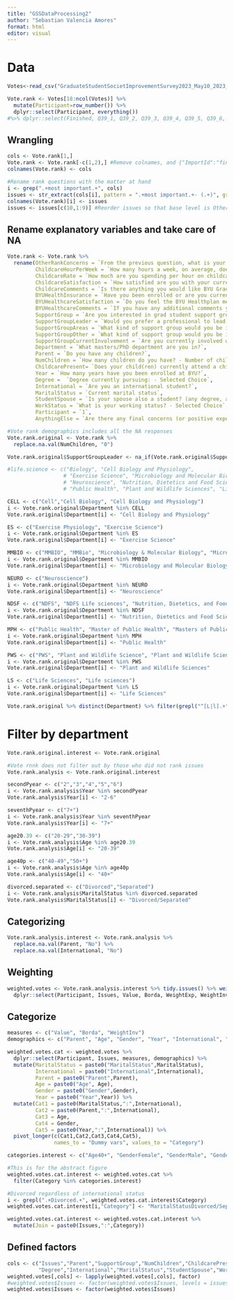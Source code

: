 ```yaml
---
title: "GSSDataProcessing2"
author: "Sebastian Valencia Amores"
format: html
editor: visual
---
```


# Data

```r
Votes<-read_csv("GraduateStudentSocietImprovementSurvey2023_May10_2023_13.38.csv")

Vote.rank <- Votes[18:ncol(Votes)] %>% 
  mutate(Participant=row_number()) %>% 
  dplyr::select(Participant, everything())
#%>% dplyr::select(Finished, Q39_1, Q39_2, Q39_3, Q39_4, Q39_5, Q39_6, Q39_7, Q39_8, Q39_8, Q39_9, Q39_10, Q41, Q2, Q3_1, Q4, Q5_1, Q6_1, Q33, Q34, Q35, Q11, Q7, Q37, Q13, Q14, Q15, Q15_11_TEXT, Q16, Q18, Q19, Q30, Q20, Q21...57, Q21_3_TEXT, Q21...59 ,Q22, Q23, Q24, Q42)
```

## Wrangling

```r
cols <- Vote.rank[1,]
Vote.rank <- Vote.rank[-c(1,2),] #Remove colnames, and {"ImportId":"finished"}
colnames(Vote.rank) <- cols

#Rename rank questions with the matter at hand
i <- grep(".+most important.+", cols)
issues <- str_extract(cols[i], pattern = ".+most important.+- (.+)", group = 1)
colnames(Vote.rank)[i] <- issues
issues <- issues[c(10,1:9)] #Reorder issues so that base level is Other
```

## Rename explanatory variables and take care of NA

```r
Vote.rank <- Vote.rank %>% 
  rename(OtherRankConcerns = `From the previous question, what is your "Other" concern for Grad Students, if any?`,
         ChildcareHourPerWeek = `How many hours a week, on average, does your child(ren) attend childcare? - Hours/Week from 0 to 50+`,
         ChildcareRate = `How much are you spending per hour on childcare? - $/hour for childcare`,
         ChildcareSatisfaction = `How satisfied are you with your current childcare system?`,
         ChildcareComments = `Is there anything you would like BYU Graduate Studies to know about childcare for graduate students?`,
         BYUHealthInsurance = `Have you been enrolled or are you currently enrolled in BYU's DMBA insurance plan available for students (often referred to as \"BYU's Student Health Insurance\")?`,
         BYUHealthcareSatisfaction = `Do you feel the BYU Healthplan meets your healthcare needs?`,
         BYUHealthcareComments = `If you have any additional comments you would like to share regarding the BYU Student Health Plan, please share:`,
         SupportGroup = `Are you interested in grad student support groups?`,
         SupportGroupLeader = `Would you prefer a professional to lead this support group or a fellow graduate student?`,
         SupportGroupAreas = `What kind of support group would you be interested in? - Selected Choice`,
         SupportGroupOther = `What kind of support group would you be interested in? - Other: - Text`,
         SupportGroupCurrentInvolvement = `Are you currently involved with any support groups at BYU?`,
         Department = `What masters/PhD department are you in?`,
         Parent = `Do you have any children?`, 
         NumChildren = `How many children do you have? - Number of children from 0 to 5+`,
         ChildcarePresent= `Does your child(ren) currently attend a childcare program? (This could be with an official daycare or help by a family member)`,
         Year = `How many years have you been enrolled at BYU?`,
         Degree =  `Degree currently pursuing: - Selected Choice`,
         International = `Are you an international student?`,
         MaritalStatus = `Current marital status`,
         StudentSpouse = `Is your spouse also a student? (any degree, at any university)`,
         WorkStatus = `What is your working status? - Selected Choice`,
         Participant = `1`,
         AnythingElse = `Are there any final concerns (or positive experiences) you would like Grad Studies to know about? (can be left blank)`)
```

```r
#Vote rank demographics includes all the NA responses
Vote.rank.original <- Vote.rank %>%   
  replace.na.val(NumChildren, "0")

Vote.rank.original$SupportGroupLeader <- na_if(Vote.rank.original$SupportGroupLeader, "N/A")
```

```r
#life.science <- c("Biology", "Cell Biology and Physiology", 
                  # "Exercise Science", "Microbiology and Molecular Biology", 
                  # "Neuroscience", "Nutrition, Dietetics and Food Science", 
                  # "Public Health", "Plant and Wildlife Sciences", "Life Sciences")

CELL <- c("Cell","Cell Biology", "Cell Biology and Physiology")
i <- Vote.rank.original$Department %in% CELL
Vote.rank.original$Department[i] <- "Cell Biology and Physiology"

ES <- c("Exercise Physiology", "Exercise Science")
i <- Vote.rank.original$Department %in% ES
Vote.rank.original$Department[i] <- "Exercise Science"

MMBIO <- c("MMBIO", "MMBio", "Microbiology & Molecular Biology", "Microbiology and Molecular Biology", "Microbiology and molecular biology", "Mmbio", "Molecular and Microbiology")
i <- Vote.rank.original$Department %in% MMBIO
Vote.rank.original$Department[i] <- "Microbiology and Molecular Biology"

NEURO <- c("Neuroscience")
i <- Vote.rank.original$Department %in% NEURO
Vote.rank.original$Department[i] <- "Neuroscience"

NDSF <- c("NDFS", "NDFS Life sciences", "Nutrition, Dietetics, and Food Science", "Nutritional Science", "Nutritional, dietetics and food Science" )
i <- Vote.rank.original$Department %in% NDSF
Vote.rank.original$Department[i] <- "Nutrition, Dietetics and Food Science"

MPH <- c("Public Health", "Master of Public Health", "Masters of Public Health")
i <- Vote.rank.original$Department %in% MPH
Vote.rank.original$Department[i] <- "Public Health"

PWS <- c("PWS", "Plant and Wildlife Science", "Plant and Wildlife Sciences", "Plant and wildlife sciences")
i <- Vote.rank.original$Department %in% PWS
Vote.rank.original$Department[i] <- "Plant and Wildlife Sciences"

LS <- c("Life Sciences", "Life sciences")
i <- Vote.rank.original$Department %in% LS
Vote.rank.original$Department[i] <- "Life Sciences"

Vote.rank.original %>% distinct(Department) %>% filter(grepl("^[L|l].+", Department)) %>% arrange(Department)
```

# Filter by department

```r
Vote.rank.original.interest <- Vote.rank.original
```

```r
#Vote rnnk does not filter out by those who did not rank issues
Vote.rank.analysis <- Vote.rank.original.interest

secondPyear <- c("2","3","4","5","6")
i <- Vote.rank.analysis$Year %in% secondPyear
Vote.rank.analysis$Year[i] <- "2-6"

seventhPyear <- c("7+")
i <- Vote.rank.analysis$Year %in% seventhPyear
Vote.rank.analysis$Year[i] <- "7+"

age20.39 <- c("20-29","30-39")
i <- Vote.rank.analysis$Age %in% age20.39
Vote.rank.analysis$Age[i] <- "20-39"

age40p <- c("40-49","50+")
i <- Vote.rank.analysis$Age %in% age40p
Vote.rank.analysis$Age[i] <- "40+"

divorced.separated <- c("Divorced","Separated")
i <- Vote.rank.analysis$MaritalStatus %in% divorced.separated
Vote.rank.analysis$MaritalStatus[i] <- "Divorced/Separated"
```

## Categorizing

```r
Vote.rank.analysis.interest <- Vote.rank.analysis %>%
  replace.na.val(Parent, "No") %>%
  replace.na.val(International, "No")
```

## Weighting

```r
weighted.votes <- Vote.rank.analysis.interest %>% tidy.issues() %>% weight.vote.ranks() %>% 
  dplyr::select(Participant, Issues, Value, Borda, WeightExp, WeightInv, everything())
```

## Categorize

```r
measures <- c("Value", "Borda", "WeightInv")
demographics <- c("Parent", "Age", "Gender", "Year", "International", "MaritalStatus")

weighted.votes.cat <- weighted.votes %>%
  dplyr::select(Participant, Issues, measures, demographics) %>%
  mutate(MaritalStatus = paste0("MaritalStatus",MaritalStatus),
         International = paste0("International",International),
         Parent = paste0("Parent",Parent),
         Age = paste0("Age", Age),
         Gender = paste0("Gender",Gender),
         Year = paste0("Year",Year)) %>%
  mutate(Cat1 = paste0(MaritalStatus,":",International),
         Cat2 = paste0(Parent,":",International),
         Cat3 = Age,
         Cat4 = Gender,
         Cat5 = paste0(Year,":",International)) %>%
  pivot_longer(c(Cat1,Cat2,Cat3,Cat4,Cat5), 
               names_to = "Dummy vars", values_to = "Category") 

categories.interest <- c("Age40+", "GenderFemale", "GenderMale", "GenderPrefer not to say" , "MaritalStatusDivorced/Separated:InternationalNo", "MaritalStatusDivorced/Separated:InternationalYes", "MaritalStatusMarried:InternationalNo", "MaritalStatusMarried:InternationalYes", "MaritalStatusNever married:InternationalNo", "MaritalStatusNever married:InternationalYes", "ParentNo:InternationalNo", "ParentNo:InternationalYes", "ParentYes:InternationalNo", "ParentYes:InternationalYes", "Year1:InternationalNo", "Year1:InternationalYes")

#This is for the abstract figure
weighted.votes.cat.interest <- weighted.votes.cat %>% 
  filter(Category %in% categories.interest)

#Divorced regardless of international status
i <- grepl(".+Divorced.+", weighted.votes.cat.interest$Category) 
weighted.votes.cat.interest[i,"Category"] <- "MaritalStatusDivorced/Separated"

weighted.votes.cat.interest <- weighted.votes.cat.interest %>%
  mutate(Join = paste0(Issues,":",Category))
```

## Defined factors

```r
cols <- c("Issues","Parent","SupportGroup","NumChildren","ChildcarePresent","Age","Gender","Year",
          "Degree","International","MaritalStatus","StudentSpouse","WorkStatus")
weighted.votes[,cols] <- lapply(weighted.votes[,cols], factor)
#weighted.votes$Issues <- factor(weighted.votes$Issues, levels = issues) #Here I am reodering the issues levels.
weighted.votes$Issues <- factor(weighted.votes$Issues)
```
